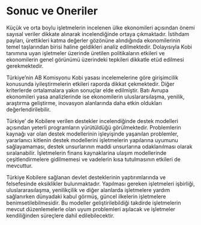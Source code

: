 
# Sonuc ve Oneriler

Küçük ve orta boylu işletmelerin incelenen ülke ekonomileri açısından önemi sayısal veriler dikkate alınarak incelendiğinde ortaya çıkmaktadır. İstihdam payları, ürettikleri katma değerler gözönüne alındığında  ekonomilerinin temel taşlarından birisi haline geldikleri analiz edilmektedir. Dolayısıyla Kobi tanımına uyan işletmeler üzerinde üretilen politikaların etkileri  ve ekonomilerin genel görünümü üzerindeki tepkileri  dikkatle etüd edilmesi gerekmektedir.

Türkiye’nin AB Komisyonu Kobi yasası incelemelerine göre girişimcilik konusunda iyileştirmelerin etkileri  raporda dikkat çekmektedir. Diğer kriterlerde ortalamalara yakın sonuçlar elde edilmiştir.  Batı Avrupa ekonomileri yasa analizlerinde ise ekonomilerin uluslararsılaşma, yenilik, araştırma geliştirme, inovasyon alanlarında daha etkin oldukları değerlendirilebilir. 

Türkiye’ de Kobilere verilen destekler incelendiğinde destek modelleri açısından yeterli programların yürütüldüğü görülmektedir. Problemlerin kaynağı var olan destek modellerinin işleyişinde yaşanılan problemler, yararlanıcı kitlenin destek modellerini işletmelerin yapılarına uyumunu sağlayamaması, destek unsurlarının maddi unsurlarına odaklanılması  olarak sıralanabilir.  İşletmelerin finans kaynaklarina ulaşım modellerinde çeşitlendirmelere gidilmemesi  ve vadelerin kısa tutulmasının etkileri de mevcuttur.

Türkiye  Kobilere sağlanan devlet desteklerinin yaptırımlarında ve felsefesinde eksiklikler bulunmaktadır. Yapılması gereken işletmeleri işbirliği, uluslararasılaşma, yenilikçilik  ve diğer alanlarda işletmelere yardım sağlanırken dünyadaki kabul görmüş, güncel ilkelerin işletmelere benimsetilebilmesidir. Bu modeller geliştirilebildiği takdirde işletmelerin mevcut düzenlemelerle olan uyum problemleri aşılacak ve işletmeler kendiliğinden süreçlere dahil edilebilecektir.
